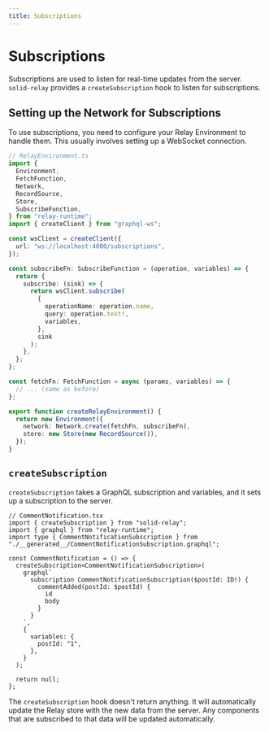```yaml
---
title: Subscriptions
---
```


# Subscriptions

Subscriptions are used to listen for real-time updates from the server. `solid-relay` provides a `createSubscription` hook to listen for subscriptions.

## Setting up the Network for Subscriptions

To use subscriptions, you need to configure your Relay Environment to handle them. This usually involves setting up a WebSocket connection.

```typescript
// RelayEnvironment.ts
import {
  Environment,
  FetchFunction,
  Network,
  RecordSource,
  Store,
  SubscribeFunction,
} from "relay-runtime";
import { createClient } from "graphql-ws";

const wsClient = createClient({
  url: "ws://localhost:4000/subscriptions",
});

const subscribeFn: SubscribeFunction = (operation, variables) => {
  return {
    subscribe: (sink) => {
      return wsClient.subscribe(
        {
          operationName: operation.name,
          query: operation.text!,
          variables,
        },
        sink
      );
    },
  };
};

const fetchFn: FetchFunction = async (params, variables) => {
  // ... (same as before)
};

export function createRelayEnvironment() {
  return new Environment({
    network: Network.create(fetchFn, subscribeFn),
    store: new Store(new RecordSource()),
  });
}
```

## `createSubscription`

`createSubscription` takes a GraphQL subscription and variables, and it sets up a subscription to the server.

```tsx
// CommentNotification.tsx
import { createSubscription } from "solid-relay";
import { graphql } from "relay-runtime";
import type { CommentNotificationSubscription } from "./__generated__/CommentNotificationSubscription.graphql";

const CommentNotification = () => {
  createSubscription<CommentNotificationSubscription>(
    graphql`
      subscription CommentNotificationSubscription($postId: ID!) {
        commentAdded(postId: $postId) {
          id
          body
        }
      }
    `,
    {
      variables: {
        postId: "1",
      },
    }
  );

  return null;
};
```

The `createSubscription` hook doesn't return anything. It will automatically update the Relay store with the new data from the server. Any components that are subscribed to that data will be updated automatically.
